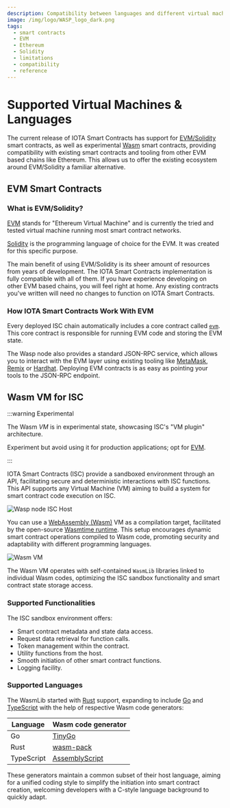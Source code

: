 ```yaml
---
description: Compatibility between languages and different virtual machines.
image: /img/logo/WASP_logo_dark.png
tags:
  - smart contracts
  - EVM
  - Ethereum
  - Solidity
  - limitations
  - compatibility
  - reference
---
```



# Supported Virtual Machines & Languages

The current release of IOTA Smart Contracts has support for [EVM/Solidity](#evmsolidity-based-smart-contracts) smart
contracts, as well as experimental [Wasm](#wasm-vm-for-isc) smart contracts, providing compatibility with
existing smart contracts and tooling from other EVM based chains like Ethereum. This allows us to offer the existing 
ecosystem around EVM/Solidity a familiar alternative.

## EVM Smart Contracts

### What is EVM/Solidity?

[EVM](https://ethereum.org/en/developers/docs/evm/) stands for "Ethereum Virtual Machine" and is currently the tried and
tested virtual machine running most smart contract networks.

[Solidity](https://soliditylang.org/) is the programming language of choice for the EVM. It was created for this
specific purpose.

The main benefit of using EVM/Solidity is its sheer amount of resources from years of development. The IOTA
Smart Contracts implementation is fully compatible with all of them. If you have experience developing on other EVM based chains, you will feel right at home. Any existing contracts you've written will need no 
changes to function on IOTA Smart Contracts.

### How IOTA Smart Contracts Work With EVM

Every deployed ISC chain automatically includes a core contract
called [`evm`](../../../../references/iota-evm/core-contracts/evm.md). This core contract is responsible for running EVM code and
storing the EVM state.

The Wasp node also provides a standard JSON-RPC service, which allows you to interact with the EVM layer using existing
tooling like [MetaMask](https://metamask.io/), [Remix](https://remix.ethereum.org/) or [Hardhat](https://hardhat.org/).
Deploying EVM contracts is as easy as pointing your tools to the JSON-RPC endpoint.

<EVMCompatibility />

## Wasm VM for ISC

:::warning Experimental

The Wasm _VM_ is in experimental state, showcasing ISC's "VM plugin" architecture.

Experiment but avoid using it for production applications; opt for [EVM](quick-start.mdx).

:::

IOTA Smart Contracts (ISC) provide a sandboxed environment through an API, facilitating secure and deterministic 
interactions with ISC functions. This API supports any Virtual Machine (VM) aiming to build a system for smart contract 
 code execution on ISC.

![Wasp node ISC Host](/img/iota-evm/wasm_vm/IscHost.png)

You can use a [WebAssembly (Wasm)](https://webassembly.org/) VM as a compilation target, facilitated by the open-source
[Wasmtime runtime](https://wasmtime.dev/). This setup encourages dynamic smart contract operations compiled to Wasm code, 
promoting security and adaptability with different programming languages.

![Wasm VM](/img/iota-evm/wasm_vm/WasmVM.png)

The Wasm VM operates with self-contained `WasmLib` libraries linked to individual Wasm codes, optimizing the ISC sandbox
functionality and smart contract state storage access.

### Supported Functionalities

The ISC sandbox environment offers:

- Smart contract metadata and state data access.
- Request data retrieval for function calls.
- Token management within the contract.
- Utility functions from the host.
- Smooth initiation of other smart contract functions.
- Logging facility.

### Supported Languages

The WasmLib started with [Rust](https://www.rust-lang.org/) support, expanding to include [Go](https://golang.org/) 
and [TypeScript](https://www.typescriptlang.org/) with the help of respective Wasm code generators:

| Language   | Wasm code generator                                |
|------------|----------------------------------------------------|
| Go         | [TinyGo](https://tinygo.org/)                      |
| Rust       | [wasm-pack](https://rustwasm.github.io/wasm-pack/) |
| TypeScript | [AssemblyScript](https://www.assemblyscript.org/)  |

These generators maintain a common subset of their host language, aiming for a unified coding style to simplify the 
initiation into smart contract creation, welcoming developers with a C-style language background to quickly adapt.